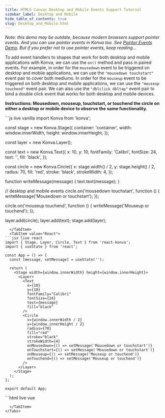 ```yaml
---
title: HTML5 Canvas Desktop and Mobile Events Support Tutorial
sidebar_label: Desktop and Mobile
hide_table_of_contents: true
slug: Desktop_and_Mobile.html
---
```


_Note: this demo may be outdate, because modern browsers support pointer events. And you can use pointer events in Konva too. See [Pointer Events Demo](/docs/events/Pointer_Events.html). But if you prefer not to use pointer events, keep reading..._

To add event handlers to shapes that work for both desktop and mobile applications with Konva, we can use the `on()` method and pass in paired events.
For example, in order for the `mousedown` event to be triggered on desktop and mobile applications, we can use the `"mousedown touchstart"` event pair to cover both mediums.
In order for the `mouseup` event to be triggered on both desktop and mobile applications, we can use the `"mouseup touchend"` event pair.
We can also use the `"dblclick dbltap"` event pair to bind a double click event that works for both desktop and mobile devices.

**Instructions: Mousedown, mouseup, touchstart, or touchend the circle on either a desktop or mobile device to observe the same functionality.**


<Tabs>
  <TabItem value="Vanilla" default>
```js live vanilla
import Konva from 'konva';

const stage = new Konva.Stage({
  container: 'container',
  width: window.innerWidth,
  height: window.innerHeight,
});

const layer = new Konva.Layer();

const text = new Konva.Text({
  x: 10,
  y: 10,
  fontFamily: 'Calibri',
  fontSize: 24,
  text: '',
  fill: 'black',
});

const circle = new Konva.Circle({
  x: stage.width() / 2,
  y: stage.height() / 2,
  radius: 70,
  fill: 'red',
  stroke: 'black',
  strokeWidth: 4,
});

function writeMessage(message) {
  text.text(message);
}

// desktop and mobile events
circle.on('mousedown touchstart', function () {
  writeMessage('Mousedown or touchstart');
});

circle.on('mouseup touchend', function () {
  writeMessage('Mouseup or touchend');
});

layer.add(circle);
layer.add(text);
stage.add(layer);
```
  </TabItem>
  <TabItem value="React">
```jsx live react
import { Stage, Layer, Circle, Text } from 'react-konva';
import { useState } from 'react';

const App = () => {
  const [message, setMessage] = useState('');

  return (
    <Stage width={window.innerWidth} height={window.innerHeight}>
      <Layer>
        <Text
          x={10}
          y={10}
          fontFamily="Calibri"
          fontSize={24}
          text={message}
          fill="black"
        />
        <Circle
          x={window.innerWidth / 2}
          y={window.innerHeight / 2}
          radius={70}
          fill="red"
          stroke="black"
          strokeWidth={4}
          onMousedown={() => setMessage('Mousedown or touchstart')}
          onTouchstart={() => setMessage('Mousedown or touchstart')}
          onMouseup={() => setMessage('Mouseup or touchend')}
          onTouchend={() => setMessage('Mouseup or touchend')}
        />
      </Layer>
    </Stage>
  );
};

export default App;
```
  </TabItem>
  <TabItem value="Vue">
```html live vue
<template>
  <v-stage :config="stageSize">
    <v-layer>
      <v-text :config="textConfig" />
      <v-circle
        :config="circleConfig"
        @mousedown="handleStart"
        @touchstart="handleStart"
        @mouseup="handleEnd"
        @touchend="handleEnd"
      />
    </v-layer>
  </v-stage>
</template>

<script setup>
import { ref, computed } from 'vue';

const message = ref('');

const stageSize = {
  width: window.innerWidth,
  height: window.innerHeight
};

const textConfig = computed(() => ({
  x: 10,
  y: 10,
  fontFamily: 'Calibri',
  fontSize: 24,
  text: message.value,
  fill: 'black'
}));

const circleConfig = {
  x: window.innerWidth / 2,
  y: window.innerHeight / 2,
  radius: 70,
  fill: 'red',
  stroke: 'black',
  strokeWidth: 4
};

const handleStart = () => {
  message.value = 'Mousedown or touchstart';
};

const handleEnd = () => {
  message.value = 'Mouseup or touchend';
};
</script>
```
  </TabItem>
</Tabs> 